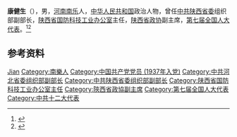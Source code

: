 '''康健生'''（{{bd|1918年||1990年}}），男，[[河南|河南]][[南乐|南乐]]人，[[中华人民共和国|中华人民共和国]]政治人物，曾任[[中共陕西省委|中共陕西省委]]组织部副部长，[[陕西省国防科技工业办公室|陕西省国防科技工业办公室]]主任，[[陕西省政协|陕西省政协]]副主席，[[第七届全国人大代表|第七届全国人大代表]]。<ref>{{Cite web|title=康健生|url=http://www.sxlib.org.cn/dfzy/wszl/sxswszlsxg/rwzl_5204/grcj_5205/201701/t20170122_609406.html|accessdate=2020-07-21|work=陕西省文史资料数据库|archive-date=2020-07-21|archive-url=https://web.archive.org/web/20200721221537/http://www.sxlib.org.cn/dfzy/wszl/sxswszlsxg/rwzl_5204/grcj_5205/201701/t20170122_609406.html|dead-url=no}}</ref><ref>{{Cite book|title=中华人民共和国职官志|author=何虎生, 李耀东, 向常福主编|publisher=中国社会出版社|year=2003|isbn=9787800883934|location=北京|pages=}}</ref>

== 参考资料 ==
{{reflist}}

{{中国人物小作品}}

{{Authority control}}
{{DEFAULTSORT:Kang康}}
[[Category:康姓|Jian]]
[[Category:南樂人|Category:南樂人]]
[[Category:中国共产党党员_(1937年入党)|Category:中国共产党党员 (1937年入党)]]
[[Category:中共河北省委组织部副部长|Category:中共河北省委组织部副部长]]
[[Category:中共陕西省委组织部副部长|Category:中共陕西省委组织部副部长]]
[[Category:陕西省国防科技工业办公室主任|Category:陕西省国防科技工业办公室主任]]
[[Category:陝西省政協副主席|Category:陝西省政協副主席]]
[[Category:第七届全国人大代表|Category:第七届全国人大代表]]
[[Category:中共十二大代表|Category:中共十二大代表]]